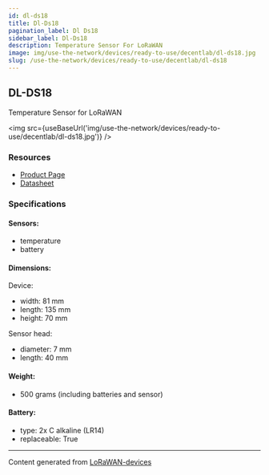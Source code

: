 ```yaml
---
id: dl-ds18
title: Dl-Ds18
pagination_label: Dl Ds18
sidebar_label: Dl-Ds18
description: Temperature Sensor For LoRaWAN
image: img/use-the-network/devices/ready-to-use/decentlab/dl-ds18.jpg
slug: /use-the-network/devices/ready-to-use/decentlab/dl-ds18
---
```



## DL-DS18

Temperature Sensor for LoRaWAN

<img src={useBaseUrl('img/use-the-network/devices/ready-to-use/decentlab/dl-ds18.jpg')} />

### Resources

- [Product Page](https://www.decentlab.com/products/temperature-sensor-for-lorawan)
- [Datasheet](https://cdn.decentlab.com/download/datasheets/Decentlab-DL-DS18-datasheet.pdf)

### Specifications

#### Sensors:

- temperature
- battery

#### Dimensions:

Device:
- width: 81 mm
- length: 135 mm
- height: 70 mm

Sensor head:
- diameter: 7 mm
- length: 40 mm

#### Weight:

- 500 grams (including batteries and sensor)

#### Battery:

- type: 2x C alkaline (LR14)
- replaceable: True

---

Content generated from [LoRaWAN-devices](https://github.com/TheThingsNetwork/lorawan-devices)

